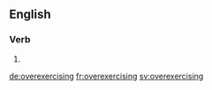 ==English==

===Verb===
{{head|en|present participle}}

# {{present participle of|overexercise|lang=en}}

[[de:overexercising]]
[[fr:overexercising]]
[[sv:overexercising]]